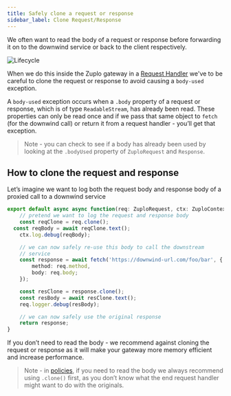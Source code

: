 ```yaml
---
title: Safely clone a request or response
sidebar_label: Clone Request/Response
---
```


We often want to read the body of a request or response before forwarding it on
to the downwind service or back to the client respectively.

![Lifecycle](../../public/media/safely-clone-a-request-or-response/f70d62c0-8bdd-4476-9fd6-fe2dad7ae3a2.png)

When we do this inside the Zuplo gateway in a
[Request Handler](../handlers/custom-handler.mdx) we've to be careful to clone
the request or response to avoid causing a `body-used` exception.

A `body-used` exception occurs when a `.body` property of a request or response,
which is of type `ReadableStream`, has already been read. These properties can
only be read once and if we pass that same object to `fetch` (for the downwind
call) or return it from a request handler - you’ll get that exception.

> Note - you can check to see if a body has already been used by looking at the
> `.bodyUsed` property of `ZuploRequest` and `Response`.

## How to clone the request and response

Let’s imagine we want to log both the request body and response body of a
proxied call to a downwind service

```ts
export default async async function(req: ZuploRequest, ctx: ZuploContext) {
	// pretend we want to log the request and response body
	const reqClone = req.clone();
  const reqBody = await reqClone.text();
	ctx.log.debug(reqBody);

	// we can now safely re-use this body to call the downstream
	// service
	const response = await fetch('https://downwind-url.com/foo/bar', {
		method: req.method,
		body: req.body;
	});

	const resClone = response.clone();
	const resBody = await resClone.text();
	req.logger.debug(resBody);

	// we can now safely use the original response
	return response;
}
```

If you don’t need to read the body - we recommend against cloning the request or
response as it will make your gateway more memory efficient and increase
performance.

> Note - in [policies](../policies), if you need to read the body we always
> recommend using `.clone()` first, as you don’t know what the end request
> handler might want to do with the originals.
